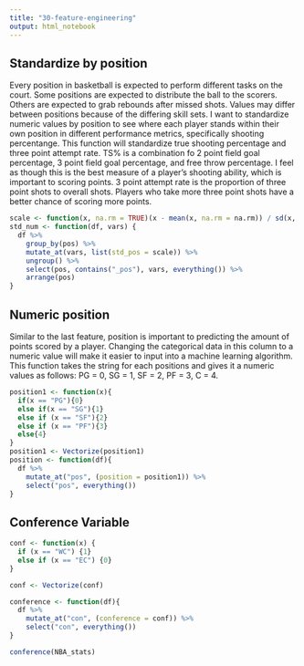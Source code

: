 ```yaml
---
title: "30-feature-engineering"
output: html_notebook
---
```


## Standardize by position

Every position in basketball is expected to perform different tasks on the court. Some positions are expected to distribute the ball to the scorers. Others are expected to grab rebounds after missed shots. Values may differ between positions because of the differing skill sets. I want to standardize numeric values by position to see where each player stands within their own position in different performance metrics, specifically shooting percentange. This function will standardize true shooting percentage and three point attempt rate. TS% is a combination fo 2 point field goal percentage, 3 point field goal percentage, and free throw percentage. I feel as though this is the best measure of a player's shooting ability, which is important to scoring points. 3 point attempt rate is the proportion of three point shots to overall shots. Players who take more three point shots have a better chance of scoring more points. 

```r
scale <- function(x, na.rm = TRUE)(x - mean(x, na.rm = na.rm)) / sd(x, na.rm = na.rm)
std_num <- function(df, vars) {
  df %>%
    group_by(pos) %>%
    mutate_at(vars, list(std_pos = scale)) %>%
    ungroup() %>%
    select(pos, contains("_pos"), vars, everything()) %>%
    arrange(pos)
}
```

## Numeric position

Similar to the last feature, position is important to predicting the amount of points scored by a player. Changing the categorical data in this column to a numeric value will make it easier to input into a machine learning algorithm. This function takes the string for each positions and gives it a numeric values as follows: PG = 0, SG = 1, SF = 2, PF = 3, C = 4. 


```r
position1 <- function(x){
  if(x == "PG"){0} 
  else if(x == "SG"){1} 
  else if (x == "SF"){2}
  else if (x == "PF"){3}
  else{4}
}
position1 <- Vectorize(position1)
position <- function(df){
  df %>%
    mutate_at("pos", (position = position1)) %>%
    select("pos", everything())
}
```

## Conference Variable

```r
conf <- function(x) {
  if (x == "WC") {1}
  else if (x == "EC") {0}
}

conf <- Vectorize(conf)

conference <- function(df){
  df %>%
    mutate_at("con", (conference = conf)) %>%
    select("con", everything())
}

conference(NBA_stats)
```


